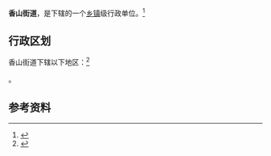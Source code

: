 {{中国乡级行政区|41/17/02/011/000}}

'''香山街道'''，是{{PRC admin/fullname|41/17/02/011/000|3}}下辖的一个[[乡镇|乡镇]]级行政单位。<ref>{{PRC admin/ref sgc|{{PRC admin/parent|41/17/02/011/000}}}}</ref>

== 行政区划 ==

香山街道下辖以下地区：<ref>{{PRC admin/ref sgc|41/17/02/011/000}}</ref>

{{PRC admin/children|41/17/02/011/000}}。

== 参考资料 ==

{{reflist}}

{{行政区划小作品}}
{{PRC admin/navcat|41/17/02/011/000}}